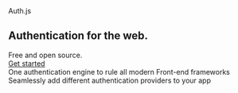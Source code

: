 
<section className="px-4 mx-auto w-full max-w-7xl h-64">
  <div className="flex flex-col gap-14 items-center mt-20">
    <div className="flex flex-col gap-8 justify-center items-center w-full">
      <span className="text-6xl font-black lg:text-8xl">Auth.js</span>
      <div className="flex flex-row gap-8 justify-center items-baseline text-2xl font-bold text-center lg:text-3xl">
        <h1>Authentication for the web.</h1>
        <div>
          <span className="underline-highlight">Free and open source</span>.
        </div>
      </div>
    </div>
  </div>
  <div className="flex flex-row justify-center pt-16 w-full">
    <a
      href="/overview"
      className="inline-block py-3 px-8 text-xl font-medium text-white bg-violet-600 rounded transition hover:scale-110 hover:rotate-2 focus:ring focus:outline-none active:bg-indigo-500"
    >
      Get started
    </a>
  </div>
  <Blur />
  <div className="overflow-hidden bg-animation -z-10">
    <div id="stars"></div>
    <div id="stars2"></div>
    <div id="stars3"></div>
    <div id="stars4"></div>
  </div>
</section>
<section className="flex flex-col items-center px-4 pt-24 pb-24">
  <div className="block mb-20 max-w-md text-xl font-bold text-center lg:text-2xl">
    One authentication engine to rule all modern Front-end frameworks
  </div>
  <FrameworkExamples />
</section>
<section className="flex flex-col justify-between items-center px-4 pt-24 pb-12 bg-neutral-900">
  <div className="flex flex-row gap-4 justify-start items-start max-w-3xl text-2xl font-bold text-center text-white lg:text-4xl">
    <div className="leading-normal text-slate-200">
      Seamlessly add different authentication providers to your app
    </div>
  </div>
  <LogosMarquee />
</section>
<Footer className="bg-white dark:bg-neutral-950 py-8 !m-0" />
